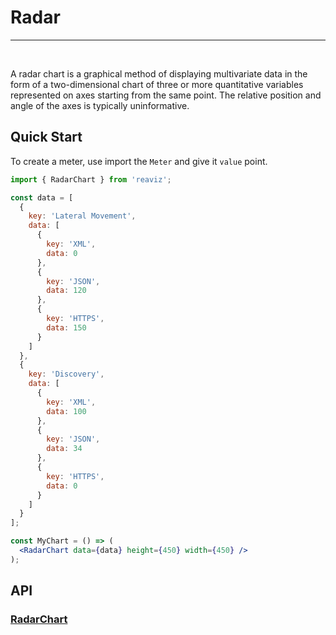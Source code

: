 
<Meta title="Docs/Chart Types/Radar" />

# Radar

---
<br />
<div className="doc-story">
  <Canvas sourceState="shown" of={RadarChartStory.Filled} />
</div>


A radar chart is a graphical method of displaying multivariate
data in the form of a two-dimensional chart of three or more quantitative
variables represented on axes starting from the same point. The relative
position and angle of the axes is typically uninformative.

## Quick Start
To create a meter, use import the `Meter` and give it `value` point.

```jsx
import { RadarChart } from 'reaviz';

const data = [
  {
    key: 'Lateral Movement',
    data: [
      {
        key: 'XML',
        data: 0
      },
      {
        key: 'JSON',
        data: 120
      },
      {
        key: 'HTTPS',
        data: 150
      }
    ]
  },
  {
    key: 'Discovery',
    data: [
      {
        key: 'XML',
        data: 100
      },
      {
        key: 'JSON',
        data: 34
      },
      {
        key: 'HTTPS',
        data: 0
      }
    ]
  }
];

const MyChart = () => (
  <RadarChart data={data} height={450} width={450} />
);
```

## API

### [RadarChart](https://github.com/reaviz/reaviz/blob/master/src/RadarChart/RadarChart.tsx)
<ArgTypes of={RadarChart} />
